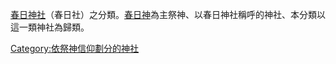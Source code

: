 [[春日神社|春日神社]]（春日社）之分類。[[春日神|春日神]]為主祭神、以春日神社稱呼的神社、本分類以這一類神社為歸類。

[[Category:依祭神信仰劃分的神社|Category:依祭神信仰劃分的神社]]